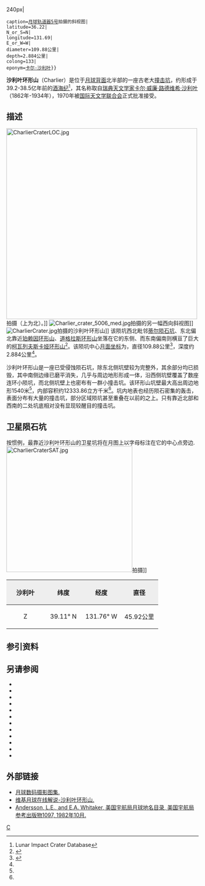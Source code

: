 {{lunar crater data|
 image=Charlier crater 5028 h2 h3.jpg{{!}}240px|
 caption=[[月球轨道器5号|月球轨道器5号]]拍摄的斜视图|
 latitude=36.22|
 N_or_S=N|
 longitude=131.69|
 E_or_W=W|
 diameter=109.88公里|
 depth=2.884公里|
 colong=133|
 eponym=[[卡尔·威廉·路德维希·沙利叶|卡尔·沙利叶]]}}

'''沙利叶环形山'''（Charlier）是位于[[月球背面|月球背面]]北半部的一座古老大[[撞击坑|撞击坑]]，约形成于39.2-38.5亿年前的[[酒海纪|酒海纪]]<ref name=LICD>Lunar Impact Crater Database</ref>，其名称取自[[瑞典|瑞典]][[天文学家|天文学家]][[卡尔·威廉·路德维希·沙利叶|卡尔·威廉·路德维希·沙利叶]]（1862年-1934年），1970年被[[国际天文学联合会|国际天文学联合会]]正式批准接受。

==描述==
[[Image:CharlierCraterLOC.jpg|500px]]拍摄（上为北）。]] 
[[Image:Charlier_crater_5006_med.jpg|thumb]]拍摄的另一幅西向斜视图]]
[[Image:CharlierCrater.jpg|thumb]]拍摄的沙利叶环形山]]  
该陨坑西北毗邻[[蒂尔陨石坑|蒂尔陨石坑]]、东北偏北靠近[[珀赖因环形山|珀赖因环形山]]、[[道格拉斯环形山|道格拉斯环形山]]坐落在它的东侧、而东南偏南则横亘了巨大的[[柯瓦列夫斯卡娅环形山|柯瓦列夫斯卡娅环形山]]<ref>{{Cite web |url=http://planetarynames.wr.usgs.gov/images/Lunar/lac_35_lo.pdf |title=Crater Charlier on the map LAC-35. |accessdate=2017-03-16 |archive-date=2020-08-14 |archive-url=https://web.archive.org/web/20200814201506/https://planetarynames.wr.usgs.gov/images/Lunar/lac_35_lo.pdf |dead-url=no }}</ref>。该陨坑中心[[月面坐标|月面坐标]]为{{Coord|36.22|N|131.69|W|globe:Moon|nogoogle=1|noosm=1}}，直径109.88公里<ref name="IAU">{{Cite web |url=http://planetarynames.wr.usgs.gov/Feature/1153 |title=Directory of the International Astronomical Union |accessdate=2017-03-16 |archive-date=2017-10-20 |archive-url=https://web.archive.org/web/20171020135248/https://planetarynames.wr.usgs.gov/Feature/1153 |dead-url=no }}</ref>，深度约2.884公里<ref name="LICD"/>。

沙利叶环形山是一座已受侵蚀陨石坑，除东北侧坑壁较为完整外，其余部分均已损毁，其中南侧边缘已磨平消失，几乎与周边地形形成一体，沿西侧坑壁覆盖了数座连环小陨坑，而北侧坑壁上也密布有一群小撞击坑。该环形山坑壁最大高出周边地形1540米<ref name="LICD"/>，内部容积约12333.86立方千米<ref name="LICD"/>。坑内地表也经历陨石密集的轰击，表面分布有大量的撞击坑，部分区域陨坑甚至重叠在以前的之上。只有靠近北部和西南的二处坑底相对没有显现较醒目的撞击坑。

==卫星陨石坑==
按惯例，最靠近沙利叶环形山的卫星坑将在月图上以字母标注在它的中心点旁边.
[[Image:CharlierCraterSAT.jpg|330px]]拍摄]]

{| class="wikitable"
!width="25%" style="background:#eeeeee;" |沙利叶 
!width="25%" style="background:#eeeeee;" |纬度
!width="25%" style="background:#eeeeee;" |经度
!width="25%" style="background:#eeeeee;" |直径
|-
|align="center"|Z
|align="center"|39.11° N
|align="center"|131.76° W
|align="center"|45.92公里
|}{{clear}}

==参引资料==
{{Reflist}}
==另请参阅==
{{refbegin}}
* {{cite book
  | last1 = Andersson
  | first1 = L. E.
  | last2 = Whitaker
  | first2 = E. A.
  | authorlink2 = Ewen Whitaker
  | date = 1982
  | title = [[NASA|NASA]] Catalogue of Lunar Nomenclature
  | publisher = NASA RP-1097
  | ref = harv
  }}
* {{cite web
  | last = Blue
  | first = Jennifer
  | date = July 25, 2007
  | title = Gazetteer of Planetary Nomenclature
  | publisher = [[United_States_Geological_Survey|USGS]]
  | url = http://planetarynames.wr.usgs.gov/
  | accessdate = 2007-08-05
  | ref = harv
  | archive-date = 2013-02-13
  | archive-url = https://www.webcitation.org/6EOCinkK0?url=http://planetarynames.wr.usgs.gov/
  | dead-url = no
  }}
* {{cite book
  | last1 = Bussey
  | first1 = B.
  | authorlink1 = Ben Bussey
  | last2 = Spudis
  | first2 = P.
  | authorlink2 = Paul Spudis
  | date = 2004
  | title = The Clementine Atlas of the Moon
  | publisher = Cambridge University Press
  | location = New York
  | isbn = 978-0-521-81528-4
  | ref = harv
  }}
* {{cite book
  | last1 = Cocks
  | first1 = Elijah E.
  | last2 = Cocks
  | first2 = Josiah C.
  | date = 1995
  | title = Who's Who on the Moon: A Biographical Dictionary of Lunar Nomenclature
  | url = https://archive.org/details/isbn_9780936389271
  | publisher = Tudor Publishers
  | isbn = 978-0-936389-27-1
  | ref = harv
  }}
* {{cite web
  | last = McDowell
  | first = Jonathan
  | date = July 15, 2007
  | url = http://host.planet4589.org/astro/lunar/
  | title = Lunar Nomenclature
  | publisher = Jonathan's Space Report
  | accessdate = 2007-10-24
  | ref = harv
  | archive-date = 2012-05-26
  | archive-url = https://www.webcitation.org/67wcYNfK3?url=http://host.planet4589.org/astro/lunar/
  | dead-url = no
  }}
* {{cite journal| last1 = Menzel| first1 = D. H.| last2 = Minnaert| first2 = M.| last3 = Levin| first3 = B.| last4 = Dollfus| first4 = A.| last5 = Bell| first5 = B.| title = Report on Lunar Nomenclature by the Working Group of Commission 17 of the IAU| doi = 10.1007/BF00171763| journal = Space Science Reviews| volume = 12| issue = 2| pages = 136–186| date = 1971| bibcode = 1971SSRv...12..136M| ref = harv}}
* {{cite book
  | first = Patrick
  | last = Moore
  | authorlink = Patrick Moore
  | date = 2001
  | title = On the Moon
  | url = https://archive.org/details/patrickmooreonmo00patr
  | publisher = Sterling Publishing Co.
  | isbn = 978-0-304-35469-6
  | ref = harv
  }}
* {{cite book
  | first = Fred W.
  | last = Price
  | date = 1988
  | title = The Moon Observer's Handbook
  | publisher = Cambridge University Press
  | isbn = 978-0-521-33500-3
  | ref = harv
  }}
* {{cite book
  | last = Rükl
  | first = Antonín
  | authorlink = Antonín Rükl
  | date = 1990
  | title = Atlas of the Moon
  | publisher = Kalmbach Books
  | isbn = 978-0-913135-17-4
  | ref = harv
  }}
* {{cite book
  | last = Webb
  | first = Rev. T. W.
  | authorlink = Thomas William Webb
  | date = 1962
  | title = Celestial Objects for Common Telescopes
  | url = https://archive.org/details/celestialobjects00webb
  | edition = 6th revised
  | publisher = Dover
  | isbn = 978-0-486-20917-3
  | ref = harv
  }}
* {{cite book
  | first = Ewen A.
  | last = Whitaker
  | authorlink = Ewen Whitaker
  | date = 1999
  | title = Mapping and Naming the Moon
  | publisher = Cambridge University Press
  | isbn = 978-0-521-62248-6
  | ref = harv
  }}
* {{cite book
  | first = Peter T.
  | last = Wlasuk
  | date = 2000
  | title = Observing the Moon
  | publisher = Springer
  | isbn = 978-1-85233-193-1
  | ref = harv
 }}
{{refend}}

==外部链接==
*[http://www.lpi.usra.edu/resources/lunar_orbiter/bin/srch_nam.shtml?Charlier%7C0 月球数码摄影图集.] {{Wayback|url=http://www.lpi.usra.edu/resources/lunar_orbiter/bin/srch_nam.shtml?Charlier%7C0 |date=20160304091014 }}
*[http://the-moon.wikispaces.com/Charlier 维基月球在线解说-沙利叶环形山.] {{Wayback|url=http://the-moon.wikispaces.com/Charlier |date=20180302055342 }}
*[http://planet4589.org/astro/lunar/RP-1097.pdf Andersson, L.E., and E.A. Whitaker, 美国宇航局月球地名目录, 美国宇航局参考出版物1097, 1982年10月.] {{Wayback|url=http://planet4589.org/astro/lunar/RP-1097.pdf |date=20141006125838 }}

[[Category:月球环形山|C]]
{{月球環形山 (C-F)}}